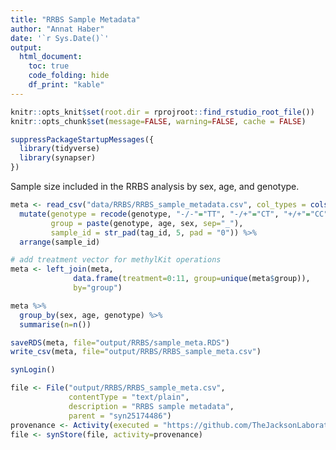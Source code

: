 ```yaml
---
title: "RRBS Sample Metadata"
author: "Annat Haber"
date: '`r Sys.Date()`'
output:
  html_document:
    toc: true
    code_folding: hide
    df_print: "kable"
---
```


```r
knitr::opts_knit$set(root.dir = rprojroot::find_rstudio_root_file())
knitr::opts_chunk$set(message=FALSE, warning=FALSE, cache = FALSE)
```

```r
suppressPackageStartupMessages({
  library(tidyverse)
  library(synapser)
})
```

Sample size included in the RRBS analysis by sex, age, and genotype.  
```r
meta <- read_csv("data/RRBS/RRBS_sample_metadata.csv", col_types = cols(.default = "c")) %>%
  mutate(genotype = recode(genotype, "-/-"="TT", "-/+"="CT", "+/+"="CC"),
         group = paste(genotype, age, sex, sep="_"),
         sample_id = str_pad(tag_id, 5, pad = "0")) %>%
  arrange(sample_id)

# add treatment vector for methylKit operations
meta <- left_join(meta,
              data.frame(treatment=0:11, group=unique(meta$group)),
              by="group")

meta %>% 
  group_by(sex, age, genotype) %>%
  summarise(n=n())
```


```r
saveRDS(meta, file="output/RRBS/sample_meta.RDS")
write_csv(meta, file="output/RRBS/RRBS_sample_meta.csv")

synLogin() 

file <- File("output/RRBS/RRBS_sample_meta.csv",
             contentType = "text/plain",
             description = "RRBS sample metadata",
             parent = "syn25174486")
provenance <- Activity(executed = "https://github.com/TheJacksonLaboratory/MTHFR_C667T")
file <- synStore(file, activity=provenance)

```